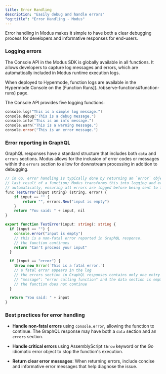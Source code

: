 ```yaml
---
title: Error Handling
description: "Easily debug and handle errors"
"og:title": "Error Handling - Modus"
---
```


Error handling in Modus makes it simple to have both a clear debugging process
for developers and informative responses for end-users.

### Logging errors

The Console API in the Modus SDK is globally available in all functions. It
allows developers to capture log messages and errors, which are automatically
included in Modus runtime execution logs.

<Tip>
  When deployed to Hypermode, function logs are available in the Hypermode
  Console on the [Function Runs](../observe-functions#function-runs) page.
</Tip>

The Console API provides five logging functions:

```go
console.log("This is a simple log message.")
console.debug("This is a debug message.")
console.info("This is an info message.")
console.warn("This is a warning message.")
console.error("This is an error message.")
```

### Error reporting in GraphQL

GraphQL responses have a standard structure that includes both `data` and
`errors` sections. Modus allows for the inclusion of error codes or messages
within the `errors` section to allow for downstream processing in addition to
debugging.

<CodeGroup>

```ts Go
// in Go, error handling is typically done by returning an `error` object as the
// last result of a function; Modus transforms this into logging and error handling
// automatically, ensuring all errors are logged before being sent to the response
func TestError(input string) (string, error) {
    if input == "" {
        return "", errors.New("input is empty")
    }
    return "You said: " + input, nil
}
```

```ts AssemblyScript
export function TestError(input: string): string {
  if (input == "") {
    console.error("input is empty")
    // this is a non-fatal error reported in GraphQL response.
    // the function continues
    return "Can't process your input"
  }

  if (input == "error") {
    throw new Error(`This is a fatal error.`)
    // a fatal error appears in the log
    // the errors section in GraphQL responses contains only one entry with
    // "message": "error calling function" and the data section is empty
    // the function does not continue
  }

  return "You said: " + input
}
```

</CodeGroup>

### Best practices for error handling

- **Handle non-fatal errors** using `console.error`, allowing the function to
  continue. The GraphQL response may have both a `data` section and an `errors`
  section.

- **Handle critical errors** using AssemblyScript `throw` keyword or the Go
  idiomatic error object to stop the function's execution.

- **Return clear error messages**: When returning errors, include concise and
  informative error messages that help diagnose the issue.
